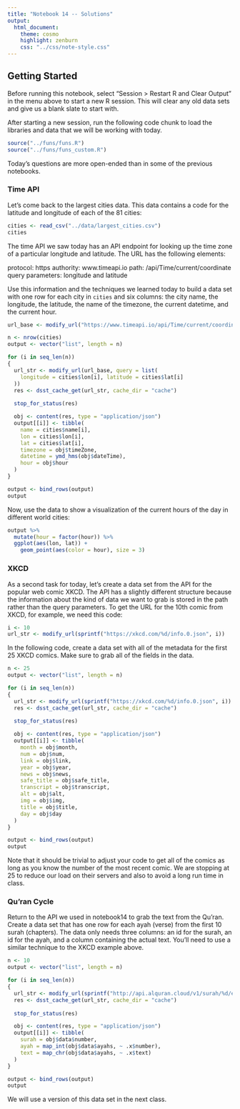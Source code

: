 ```yaml
---
title: "Notebook 14 -- Solutions"
output:
  html_document:
    theme: cosmo
    highlight: zenburn
    css: "../css/note-style.css"
---
```


## Getting Started

Before running this notebook, select "Session > Restart R and Clear Output" in
the menu above to start a new R session. This will clear any old data sets and
give us a blank slate to start with.

After starting a new session, run the following code chunk to load the
libraries and data that we will be working with today.


```r
source("../funs/funs.R")
source("../funs/funs_custom.R")
```

Today's questions are more open-ended than in some of the previous notebooks.

### Time API

Let's come back to the largest cities data. This data contains a code for the
latitude and longitude of each of the 81 cities:

```r
cities <- read_csv("../data/largest_cities.csv")
cities
```

The time API we saw today has an API endpoint for looking up the time zone of
a particular longitude and latitude. The URL has the following elements:

  protocol:            https
  authority:           www.timeapi.io
  path:                /api/Time/current/coordinate 
  query parameters:    longitude and latitude
  
Use this information and the techniques we learned today to build a data set 
with one row for each city in `cities` and six columns: the city name, the
longitude, the latitude, the name of the timezone, the current datetime, and
the current hour.

```r
url_base <- modify_url("https://www.timeapi.io/api/Time/current/coordinate")

n <- nrow(cities)
output <- vector("list", length = n)

for (i in seq_len(n))
{
  url_str <- modify_url(url_base, query = list(
    longitude = cities$lon[i], latitude = cities$lat[i]
  ))
  res <- dsst_cache_get(url_str, cache_dir = "cache")
  
  stop_for_status(res)

  obj <- content(res, type = "application/json")
  output[[i]] <- tibble(
    name = cities$name[i],
    lon = cities$lon[i],
    lat = cities$lat[i],
    timezone = obj$timeZone,
    datetime = ymd_hms(obj$dateTime),
    hour = obj$hour
  )
}

output <- bind_rows(output)
output
```

Now, use the data to show a visualization of the current hours of the day in 
different world cities:

```r
output %>%
  mutate(hour = factor(hour)) %>%
  ggplot(aes(lon, lat)) +
    geom_point(aes(color = hour), size = 3)
```

### XKCD

As a second task for today, let's create a data set from the API for the popular
web comic XKCD. The API has a slightly different structure because the
information about the kind of data we want to grab is stored in the path rather
than the query parameters. To get the URL for the 10th comic from XKCD, for
example, we need this code:

```r
i <- 10
url_str <- modify_url(sprintf("https://xkcd.com/%d/info.0.json", i))
```

In the following code, create a data set with all of the metadata for the first
25 XKCD comics. Make sure to grab all of the fields in the data. 

```r
n <- 25
output <- vector("list", length = n)

for (i in seq_len(n))
{
  url_str <- modify_url(sprintf("https://xkcd.com/%d/info.0.json", i))
  res <- dsst_cache_get(url_str, cache_dir = "cache")
  
  stop_for_status(res)

  obj <- content(res, type = "application/json")
  output[[i]] <- tibble(
    month = obj$month,
    num = obj$num,
    link = obj$link,
    year = obj$year,
    news = obj$news,
    safe_title = obj$safe_title,
    transcript = obj$transcript,
    alt = obj$alt,
    img = obj$img,
    title = obj$title,
    day = obj$day
  )
}

output <- bind_rows(output)
output
```

Note that it should be trivial to adjust your code to get all of the comics as
long as you know the number of the most recent comic. We are stopping at 25 
to reduce our load on their servers and also to avoid a long run time in class.

### Qu'ran Cycle

Return to the API we used in notebook14 to grab the text from the Qu'ran. 
Create a data set that has one row for each ayah (verse) from the first 10 
surah (chapters). The data only needs three columns: an id for the surah, an
id for the ayah, and a column containing the actual text. You'll need to use a
similar technique to the XKCD example above.

```r
n <- 10
output <- vector("list", length = n)

for (i in seq_len(n))
{
  url_str <- modify_url(sprintf("http://api.alquran.cloud/v1/surah/%d/en.asad", i))
  res <- dsst_cache_get(url_str, cache_dir = "cache")
  
  stop_for_status(res)

  obj <- content(res, type = "application/json")
  output[[i]] <- tibble(
    surah = obj$data$number,
    ayah = map_int(obj$data$ayahs, ~ .x$number),
    text = map_chr(obj$data$ayahs, ~ .x$text)
  )
}

output <- bind_rows(output)
output
```

We will use a version of this data set in the next class.


